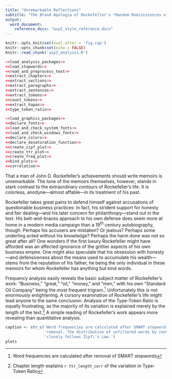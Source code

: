 ```yaml
---
title: "Unremarkable Reflections"
subtitle: "The Bland Apologia of Rockefeller's *Random Reminiscences of Men and Events*"
output: 
  word_document:
    reference_docx: "asp2_style_reference.docx"
---
```



```R
knitr::opts_knit$set(eval.after = 'fig.cap')
knitr::opts_chunk$set(echo = FALSE)
knitr::read_chunk('asp2_analysis.R')
```


```r
<<load_analysis_packages>>
<<load_stopwords>>
<<read_and_preprocess_text>>
<<extract_chapters>>
<<extract_sections>>
<<extract_paragraphs>>
<<extract_sentences>>
<<extract_tokens>>
<<count_tokens>>
<<extract_hapax>>
<<type_token_ratio>>
```

```r
<<load_graphics_packages>>
<<declare_fonts>>
<<load_and_check_system_fonts>>
<<load_and_check_windows_fonts>>
<<declare_colors>>
<<declare_desaturation_function>>
<<create_zipf_plot>>
<<create_ttr_plot>>
<<create_freq_plot>>
<<bind_plots>>
<<correlation>>
```


That a man of John D. Rockefeller's achievements should write memoirs is
unremarkable. The tone of the memoirs themselves, however, stands in stark 
contrast to the extraordinary contours of Rockefeller's life. It is colorless,
anodyne---almost affable---in its treatment of his past.

Rockefeller takes great pains to defend himself against accusations of
questionable business practices: In fact, his strident support for honesty
and fair dealing---and his later concern for philanthropy---stand out in
the text. His belt-and-braces approach to his own defense does seem more at
home in a modern media campaign than a 19^th^ century autobiography, though:
Perhaps his accusers are mistaken? Or jealous? Perhaps some underling acted
without his knowledge? Perhaps the harm done was not so great after all? One
wonders if the first luxury Rockefeller might have afforded was an affected
ignorance of the grittier aspects of his own business empire. One might also
speculate that his obsession with honesty---and defensiveness about the
means used to accumulate his wealth---stems from the reputation of his father, 
he being the only individual in these memoirs for whom Rockefeller has
anything but kind words.

Frequency analysis easily reveals the basic subject matter of Rockefeller's
work: "Business," "great," "oil," "money," and "men," with his own
"Standard Oil Company" being the most frequent trigram.[^1] Unfortunately this
is not enormously enlightening. A cursory examination of Rockefeller's life
might lead anyone to the same conclusion. Analysis of the Type-Token Ratio
is equally frustrating, as the majority of its variation is explained merely
by the length of the text.[^2] A simple reading of Rockefeller's work appears
more revealing than quantitative analysis.


```r
caption <- str_c('Word frequencies are calculated after SMART stopword ',
                 'removal. The distribution of unfiltered words by contrast ',
                 'closely follows Zipf\'s Law.')
plots
```

[^1]: Word frequencies are calculated after removal of SMART stopwords
[^2]: Chapter length explains `r ttr_length_corr` of the variation in
      Type-Token Ratio
